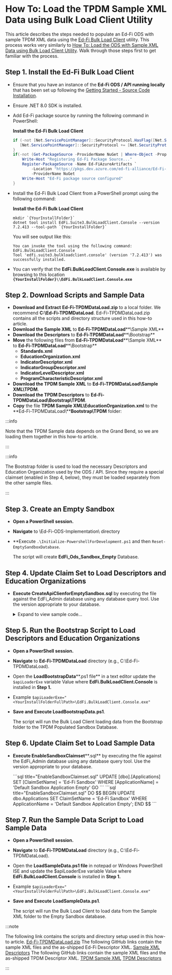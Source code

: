 # How To: Load the TPDM Sample XML Data using Bulk Load Client Utility


This article describes the steps needed to populate an Ed-Fi ODS with sample
TPDM XML data using the [Ed-Fi Bulk Load
Client](../platform-dev-guide/utilities/bulk-load-client-utility.md)
utility. This process works very similarly to [How To: Load the ODS with Sample
XML Data using Bulk Load Client
Utility](./how-to-load-the-ods-with-sample-xml-data-using-bulk-load-client-utility.md).
Walk through those steps first to get familiar with the process.

## Step 1. Install the Ed-Fi Bulk Load Client

* Ensure that you have an instance of the **Ed-Fi ODS / API running locally**
    that has been set up following the [Getting Started - Source Code
    Installation](../getting-started/source-code-installation/readme.md).
* Ensure .NET 8.0 SDK is installed.

* Add Ed-Fi package source by running the following  command in PowerShell:

    **Install the Ed-Fi Bulk Load Client**

    ```powershell
    if (-not [Net.ServicePointManager]::SecurityProtocol.HasFlag([Net.SecurityProtocolType]::Tls12)) {
       [Net.ServicePointManager]::SecurityProtocol += [Net.SecurityProtocolType]::Tls12
    }
    if(-not (Get-PackageSource -ProviderName NuGet | Where-Object -Property Name -eq "Ed-FiAzureArtifacts")){
        Write-Host "Registering Ed-Fi Package Source..."
        Register-PackageSource -Name Ed-FiAzureArtifacts `
            -Location "https://pkgs.dev.azure.com/ed-fi-alliance/Ed-Fi-Alliance-OSS/_packaging/EdFi/nuget/v3/index.json" `
            -ProviderName NuGet
        Write-Host "Ed-Fi package source configured"
    }
    ```

* Install the Ed-Fi Bulk Load Client from a PowerShell prompt using the
    following command:

    **Install the Ed-Fi Bulk Load Client**

    ```shell
    mkdir `{YourInstallFolder}`
    dotnet tool install EdFi.Suite3.BulkLoadClient.Console --version 7.2.413 --tool-path `{YourInstallFolder}`
    ```

    You will see output like this:

    ```shell
    You can invoke the tool using the following command: EdFi.BulkLoadClient.Console
    Tool 'edfi.suite3.bulkloadclient.console' (version '7.2.413') was successfully installed.
    ```

* You can verify that the **EdFi.BulkLoadClient.Console.exe**  is available by
    browsing to this location
    **`{YourInstallFolder}\\EdFi.BulkLoadClient.Console.exe`**

## Step 2. Download Scripts and Sample Data

* **Download and Extract** **Ed-Fi-TPDMDataLoad.zip** to a local folder. We
    recommend **C:\\Ed-Fi-TPDMDataLoad**.
    Ed-Fi-TPDMDataLoad.zip contains all the scripts and directory structure used
    in this how-to article.
* **Download the Sample XML** to **Ed-Fi-TPDMDataLoad****\\Sample XML**
* **Download the Descriptors** to **Ed-Fi-TPDMDataLoad****\\Bootstrap**
* **Move** the following files from **Ed-Fi-TPDMDataLoad****\\Sample XML** to
  **Ed-Fi-TPDMDataLoad****\\Bootstrap**
  * **Standards.xml**
  * **EducationOrganization.xml**
  * **IndicatorDescriptor.xml**
  * **IndicatorGroupDescriptor.xml**
  * **IndicatorLevelDescriptor.xml**
  * **ProgramCharacteristicDescriptor.xml**
* **Download the TPDM Sample XML** to **Ed-Fi-TPDMDataLoad\\Sample
  XML\\TPDM**.
* **Download the TPDM Descriptors** to
  **Ed-Fi-TPDMDataLoad\\Bootstrap\\TPDM**.
* **Copy** the file **TPDM Sample XML\\EducationOrganization.xml** to the
  **Ed-Fi-TPDMDataLoad\\****Bootstrap\\TPDM** folder:

:::info

Note that the TPDM Sample data depends on the Grand Bend, so we are
loading them together in this how-to article.

:::

:::info

The Bootstrap folder is used to load the necessary Descriptors and Education
Organization used by the ODS / API. Since they require a special claimset
(enabled in Step 4, below), they must be loaded separately from the other sample
files.

:::

## Step 3. Create an Empty Sandbox

* **Open a PowerShell session.**
* **Navigate** to \\Ed-Fi-ODS-Implementation\\ directory
* **Execute `.\Initialize-PowershellForDevelopment.ps1` and
    then `Reset-EmptySandboxDatabase`.

    The script will create **EdFi\_Ods\_Sandbox\_Empty** Database.

## Step 4. Update Claim Set to Load Descriptors and Education Organizations

* **Execute CreateApiClienforEmptySandbox.sql** by executing the file against
  the EdFi\_Admin database using any database query tool. Use the version
  appropriate to your database.

  <Tabs>
    <TabItem value="MSSQL" label="SQL Server" default>
      <details>
      <summary>Expand to view sample code...</summary>

     ```sql title="CreateApiClienforEmptySandbox.sql"
     DECLARE @VendorName nvarchar(150) = 'Empty Test Vendor'
     DECLARE @NamespacePrefix nvarchar (255) = 'uri://ed-fi.org'
     DECLARE @NamespacePrefixEdu nvarchar (255) = 'uri://gbisd.edu'
     DECLARE @UserFullName varchar(150) = 'Empty Test User'
     DECLARE @UserEmailAddress varchar(150) = 'emptytest@ed-fi.org'
     DECLARE @ApplicationName nvarchar(255) = 'Default Sandbox Application Empty'
     DECLARE @ClaimSetName nvarchar(255) = 'Bootstrap Descriptors and EdOrgs'
     DECLARE @ApiClientName nvarchar(50) = 'Empty Demonstration Sandbox'
     DECLARE @Key nvarchar(50) = 'empty'
     DECLARE @Secret nvarchar(100) = 'emptySecret'
     DECLARE @OdsInstanceName nvarchar(100) = 'Test ODS'
     DECLARE @OdsInstanceType nvarchar(100) = 'Test Type'
     DECLARE @OdsInstanceConnectionString nvarchar(500) = 'server=(local);trusted_connection=True;database=EdFi_Ods_Sandbox_Empty;application name=EdFi.Ods.WebApi;Encrypt=False'

     DECLARE @IsPopulatedSandbox bit = 0
     -- For Non-Sandbox deployments
     DECLARE @UseSandbox bit = 0
     -- For Sandbox
     --DECLARE @UseSandbox bit = 1

     DECLARE @VendorId int
     DECLARE @UserId int
     DECLARE @ApplicationId int
     DECLARE @ApplicationEducationOrganizationId int
     DECLARE @ApiClientId int
     DECLARE @OdsInstanceId int

     DECLARE @EducationOrganizationIds TABLE(Idx int IDENTITY(1,1), EdOrgId int)

     --Must be ed-orgs in the ODS
     INSERT INTO @EducationOrganizationIds (EdOrgId)
         SELECT 255901 UNION
         SELECT 1 UNION
         SELECT 2 UNION
         SELECT 3 UNION
         SELECT 4 UNION
         SELECT 5 UNION
         SELECT 6 UNION
         SELECT 7 UNION
         SELECT 6000203

     -- Clear @IsPopulatedSandbox if not using sandbox
     IF (@UseSandbox = 0)
         SET @IsPopulatedSandbox = 0

     -- Ensure Vendor exists
     SELECT @VendorId = VendorId FROM [dbo].[Vendors] WHERE VendorName = @VendorName

     IF(@VendorId IS NULL)
     BEGIN
         INSERT INTO [dbo].[Vendors] (VendorName)
         VALUES (@VendorName)

         SET @VendorId = SCOPE_IDENTITY()
     END

     -- Ensure correct namespace prefixes are set up
     DELETE FROM [dbo].[VendorNamespacePrefixes] WHERE Vendor_VendorId = @VendorId
     INSERT INTO [dbo].[VendorNamespacePrefixes] (Vendor_VendorId, NamespacePrefix)
     VALUES (@VendorId, @NamespacePrefix)
     INSERT INTO [dbo].[VendorNamespacePrefixes] (Vendor_VendorId, NamespacePrefix)
     VALUES (@VendorId, @NamespacePrefixEdu)
     -- Ensure User exists for test Vendor
     SELECT @UserId = UserId FROM [dbo].[Users] WHERE FullName = @UserFullName AND Vendor_VendorId = @VendorId

     IF(@UserId IS NULL)
     BEGIN
         INSERT INTO [dbo].[Users] (Email, FullName, Vendor_VendorId)
         VALUES (@UserEmailAddress, @UserFullName, @VendorId)

         SET @UserId = SCOPE_IDENTITY()
     END
     ELSE
     BEGIN
         UPDATE [dbo].[Users] SET Email = @UserEmailAddress WHERE UserId = @UserId
     END

     -- Ensure Application exists
     SELECT @ApplicationId = ApplicationId FROM [dbo].[Applications] WHERE ApplicationName = @ApplicationName AND Vendor_VendorId = @VendorId

     IF (@ApplicationId IS NULL)
     BEGIN
         INSERT INTO [dbo].[Applications] (ApplicationName, Vendor_VendorId, ClaimSetName)
         VALUES (@ApplicationName, @VendorId, @ClaimSetName)

         SET @ApplicationId = SCOPE_IDENTITY()
     END
     ELSE
     BEGIN
         UPDATE [dbo].[Applications] SET ClaimSetName = @ClaimSetName WHERE ApplicationId = @ApplicationId
     END

     -- Ensure ApiClient exists
     SELECT @ApiClientId = ApiClientId FROM [dbo].[ApiClients] WHERE Application_ApplicationId = @ApplicationId AND [Name] = @ApiClientName

     IF(@ApiClientId IS NULL)
     BEGIN
         INSERT INTO [dbo].[ApiClients] ([Key], [Secret], [Name], IsApproved, UseSandbox, SandboxType, Application_ApplicationId, User_UserId, SecretIsHashed)
         VALUES (@Key, @Secret, @ApiClientName, 1, @UseSandbox, @IsPopulatedSandbox, @ApplicationId, @UserId, 0)

         SET @ApiClientId = SCOPE_IDENTITY()
     END
     ELSE
     BEGIN
         UPDATE [dbo].[ApiClients] SET [Key] = @Key, [Secret] = @Secret, UseSandbox = @UseSandbox, SandboxType = @IsPopulatedSandbox, User_UserId = @UserId, SecretIsHashed = 0 WHERE ApiClientId = @ApiClientId
     END

     -- Ensure OdsInstance exists
     SELECT @OdsInstanceId = OdsInstanceId FROM [dbo].[OdsInstances] WHERE [Name] = @OdsInstanceName and InstanceType = @OdsInstanceType

     IF(@OdsInstanceId IS NULL)
     BEGIN
         INSERT INTO [dbo].[OdsInstances] ([Name], InstanceType, ConnectionString)
         VALUES (@OdsInstanceName, @OdsInstanceType, @OdsInstanceConnectionString)
         SET @OdsInstanceId = SCOPE_IDENTITY()
     END
     ELSE
     BEGIN
         UPDATE [dbo].[OdsInstances] SET ConnectionString = @OdsInstanceConnectionString WHERE OdsInstanceId = @OdsInstanceId
     END

     -- Ensure ApiClientOdsInstance exists
     IF NOT EXISTS (SELECT 1 FROM [dbo].[ApiClientOdsInstances] WHERE ApiClient_ApiClientId = @ApiClientId AND OdsInstance_OdsInstanceId = @OdsInstanceId)
     BEGIN
         INSERT INTO [dbo].[ApiClientOdsInstances] (ApiClient_ApiClientId, OdsInstance_OdsInstanceId)
         VALUES (@ApiClientId, @OdsInstanceId)
     END

     IF ((SELECT COUNT(*) FROM @EducationOrganizationIds) > 0)
     BEGIN
         -- Clear all education organization links for the selected application
         DELETE acaeo
         FROM dbo.ApiClientApplicationEducationOrganizations acaeo
         INNER JOIN dbo.ApplicationEducationOrganizations aeo
         ON acaeo.ApplicationEducationOrganization_ApplicationEducationOrganizationId = aeo.ApplicationEducationOrganizationId
         WHERE aeo.Application_ApplicationId = @ApplicationId
         DELETE FROM [dbo].[ApplicationEducationOrganizations] WHERE Application_ApplicationId = @ApplicationId


      -- Ensure correct education organizations are set up
      DECLARE @i int
      DECLARE @Len int

      SELECT @i = min(Idx) - 1, @Len = max(Idx) FROM @EducationOrganizationIds

      WHILE @i < @Len
      BEGIN
       SELECT @i = @i + 1
       DECLARE @EdOrg int = (SELECT TOP 1 EdOrgId FROM @EducationOrganizationIds WHERE Idx = @i)

       INSERT INTO [dbo].[ApplicationEducationOrganizations] (EducationOrganizationId, Application_ApplicationId)
       VALUES (@EdOrg, @ApplicationId)
       SELECT @ApplicationEducationOrganizationId = SCOPE_IDENTITY()

       INSERT INTO [dbo].[ApiClientApplicationEducationOrganizations] (ApplicationEducationOrganization_ApplicationEducationOrganizationId, ApiClient_ApiClientId)
       VALUES (@ApplicationEducationOrganizationId, @ApiClientId)
      END
     END
     ```

      </details>
    </TabItem>
    <TabItem value="PostgreSQL" label="PostgreSQL" default>
      <details>
      <summary>Expand to view sample code...</summary>

     ```sql title="CreateApiClienforEmptySandbox.sql"
     DO $$
     DECLARE

     vendor_name varchar(150) := 'Empty Test Vendor';
     namespace_prefix varchar(255) = 'uri://ed-fi.org';
     namespace_prefix_edu varchar(255) = 'uri://gbisd.edu';
     user_full_name varchar(150) = 'Local Test User';
     user_email_address varchar(150) = 'emptytest@ed-fi.org';
     application_name varchar(255) = 'Default Sandbox Application Empty';
     claimset_name varchar(255) = 'Bootstrap Descriptors and EdOrgs';
     api_client_name varchar(50) = 'Empty Demonstration Sandbox';
     client_key varchar(50) = 'empty';
     client_secret varchar(100) = 'emptySecret';
     ods_instance_name varchar(100) = 'Test ODS';
     ods_instance_type varchar(100) = 'Test Type';
     ods_instance_connection_string varchar(255) = 'host=localhost;port=5432;username=postgres;database=EdFi_Ods_Sandbox_Empty;pooling=true;minimum pool size=10;maximum pool size=50;Application Name=EdFi.Ods.WebApi';

     --Must be ed-orgs in the ODS
     education_organization_ids bigint[] = array[255901, 1, 2, 3, 4, 5, 6, 7, 6000203];

     is_populated_sandbox INT = 0;
     -- For Non-Sandbox deployments
     use_sandbox boolean = False;
     -- For Sandbox
     --use_sandbox boolean = True;

     vendor_id int;
     user_id int;
     application_id int;
     application_education_organization_id int;
     api_client_id int;
     ods_instance_id int;

     BEGIN
     -- Clear is_populated_sandbox if not using sandbox
     IF NOT use_sandbox
     THEN
         SELECT 0 INTO is_populated_sandbox;
     END IF;

     -- Ensure Vendor exists
     SELECT VendorId INTO vendor_id FROM dbo.Vendors WHERE VendorName = vendor_name;

     IF(vendor_id IS NULL)
     THEN
         INSERT INTO dbo.Vendors (VendorName)
         VALUES (vendor_name);

         SELECT LASTVAL() INTO vendor_id;
     END IF;

     -- Ensure correct namespace prefixes are set up
     DELETE FROM dbo.VendorNamespacePrefixes WHERE Vendor_VendorId = vendor_id;
     INSERT INTO dbo.VendorNamespacePrefixes (Vendor_VendorId, NamespacePrefix)
     VALUES (vendor_id, namespace_prefix);
     INSERT INTO dbo.VendorNamespacePrefixes (Vendor_VendorId, NamespacePrefix)
     VALUES (vendor_id, namespace_prefix_edu);

     -- Ensure User exists for test Vendor
     SELECT UserId INTO user_id FROM dbo.Users WHERE FullName = user_full_name AND Vendor_VendorId = vendor_id;


     IF(user_id IS NULL)
     THEN
         INSERT INTO dbo.Users (Email, FullName, Vendor_VendorId)
         VALUES (user_email_address, user_full_name, vendor_id);

         SELECT LASTVAL() INTO user_id;
     ELSE
         UPDATE dbo.Users SET Email = user_email_address WHERE UserId = user_id;
     END IF;

     -- Ensure Application exists
     SELECT ApplicationId INTO application_id FROM dbo.Applications WHERE ApplicationName = application_name AND Vendor_VendorId = vendor_id;

     IF (application_id IS NULL)
     THEN
         INSERT INTO dbo.Applications (ApplicationName, Vendor_VendorId, ClaimSetName)
         VALUES (application_name, vendor_id, claimset_name);

         SELECT LASTVAL() INTO application_id;
     ELSE
         UPDATE dbo.Applications SET ClaimSetName = claimset_name WHERE ApplicationId = application_id;
     END IF;

     -- Ensure ApiClient exists
     SELECT  ApiClientId INTO api_client_id FROM dbo.ApiClients WHERE Application_ApplicationId = application_id AND Name = api_client_name;

     IF(api_client_id IS NULL)
     THEN
         INSERT INTO dbo.ApiClients (Key, Secret, Name, IsApproved, UseSandbox, SandboxType, Application_ApplicationId, User_UserId, SecretIsHashed)
         VALUES (client_key, client_secret, api_client_name, TRUE, use_sandbox, is_populated_sandbox, application_id, user_id, FALSE);

         SELECT  LASTVAL() INTO api_client_id;
     ELSE
         UPDATE dbo.ApiClients SET Key = client_key, Secret = client_secret, UseSandbox = use_sandbox, SandboxType = is_populated_sandbox, User_UserId = user_id, SecretIsHashed = FALSE WHERE ApiClientId = api_client_id;
     END IF;

     -- Ensure OdsInstance exists
     SELECT OdsInstanceId INTO ods_instance_id FROM dbo.OdsInstances WHERE Name = ods_instance_name AND InstanceType = ods_instance_type;

     IF(ods_instance_id IS NULL)
     THEN
         INSERT INTO dbo.OdsInstances (Name, InstanceType, ConnectionString)
         VALUES (ods_instance_name, ods_instance_type, ods_instance_connection_string);

         SELECT LASTVAL() INTO ods_instance_id;
     ELSE
         UPDATE dbo.OdsInstances SET ConnectionString = ods_instance_connection_string WHERE OdsInstanceId = ods_instance_id;
     END IF;

     -- Ensure ApiClientOdsInstance exists
     INSERT INTO dbo.ApiClientOdsInstances (ApiClient_ApiClientId, OdsInstance_OdsInstanceId)
     SELECT api_client_id, ods_instance_id
     WHERE NOT EXISTS (SELECT * FROM dbo.ApiClientOdsInstances WHERE ApiClient_ApiClientId = api_client_id AND OdsInstance_OdsInstanceId = ods_instance_id);

     IF (ARRAY_LENGTH(education_organization_ids, 1) > 0)
     THEN
         -- Clear all education organization links for the selected application
         DELETE
         FROM dbo.ApiClientApplicationEducationOrganizations WHERE
         ApplicationEdOrg_ApplicationEdOrgId IN ( SELECT ApplicationEducationOrganizationId
                                                  FROM dbo.ApplicationEducationOrganizations
                                                  WHERE Application_ApplicationId = application_id);
         DELETE FROM dbo.ApplicationEducationOrganizations WHERE Application_ApplicationId = application_id;

      DECLARE education_organization_id bigint;
      -- Ensure correct education organizations are set up
      BEGIN
       FOREACH education_organization_id IN ARRAY education_organization_ids LOOP
        INSERT INTO dbo.ApplicationEducationOrganizations (EducationOrganizationId, Application_ApplicationId)
        VALUES (education_organization_id, application_id);
        SELECT LASTVAL() INTO application_education_organization_id;

        INSERT INTO dbo.ApiClientApplicationEducationOrganizations (Applicationedorg_Applicationedorgid, ApiClient_ApiClientId)
        VALUES (application_education_organization_id, api_client_id);
       END LOOP;
      END;
     END IF;
     END $$;
     ```

     </details>
    </TabItem>
  </Tabs>

## Step 5. Run the Bootstrap Script to Load Descriptors and Education Organizations

* **Open a PowerShell session.**
* **Navigate** to **Ed-Fi-TPDMDataLoad** directory (e.g.,
  C:\\Ed-Fi-TPDMDataLoad).
* Open the **LoadBootstrapData****.ps1 file** in a text editor update the
  `$apiLoaderExe` variable Value where **EdFi.BulkLoadClient.Console** is
  installed in **Step 1.**
* Example `$apiLoaderExe="<YourInstallFolderFullPath>\EdFi.BulkLoadClient.Console.exe"`
* **Save and Execute LoadBootstrapData.ps1**.

  The script will run the Bulk Load Client loading data from the Bootstrap
  folder to the TPDM Populated Sandbox Database.

## Step 6. Update Claim Set to Load Sample Data

* **Execute EnableSandboxClaimset****.sql** by executing the file against the
    EdFi\_Admin database using any database query tool. Use the version
    appropriate to your database.


  <Tabs>
    <TabItem value="MSSQL" label="SQL Server" default>
     ```sql title="EnableSandboxClaimset.sql"
     UPDATE [dbo].[Applications]
     SET [ClaimSetName] = 'Ed-Fi Sandbox'
     WHERE [ApplicationName] = 'Default Sandbox Application Empty'
     GO
     ```
    </TabItem>
    <TabItem value="PostgreSQL" label="PostgreSQL" default>
     ```sql title="EnableSandboxClaimset.sql"
     DO $$
     BEGIN
      UPDATE dbo.Applications
      SET ClaimSetName = 'Ed-Fi Sandbox'
      WHERE ApplicationName = 'Default Sandbox Application Empty';
     END $$
     ```
     </TabItem>
  </Tabs>

## Step 7. Run the Sample Data Script to Load Sample Data

* **Open a PowerShell session.**
* **Navigate** to **Ed-Fi-TPDMDataLoad** directory (e.g.,
  C:\\Ed-Fi-TPDMDataLoad).
* Open the **LoadSampleData.ps1 file** in notepad or Windows PowerShell ISE
  and update the $apiLoaderExe variable Value  where
  **EdFi.BulkLoadClient.Console** is installed in **Step 1.**
* Example `$apiLoaderExe="<YourInstallFolderFullPath>\EdFi.BulkLoadClient.Console.exe"`
* **Save and Execute** **LoadSampleData.ps1**.

  The script will run the Bulk Load Client to load data from the Sample XML
  folder to the Empty Sandbox database.

:::note

The following link contains the scripts and directory setup used in
this how-to article.
[Ed-Fi-TPDMDataLoad.zip](https://edfi.atlassian.net/wiki/download/attachments/23301444/Ed-Fi-TPDMDataLoad.zip?version=2&modificationDate=1716571235874&cacheVersion=1&api=v2)
The following GitHub links contain the sample XML files and the as-shipped
Ed-Fi Descriptor XML. [Sample
XML](https://github.com/Ed-Fi-Alliance-OSS/Ed-Fi-Data-Standard/tree/v5.1.0/Samples/Sample%20XML)
[Descriptors](https://github.com/Ed-Fi-Alliance-OSS/Ed-Fi-Data-Standard/tree/v5.1.0/Descriptors)
The following GitHub links contain the sample XML files and the as-shipped
TPDM Descriptor XML. [TPDM Sample
XML](https://github.com/Ed-Fi-Alliance-OSS/Ed-Fi-TPDM-Artifacts/tree/Data-Standard-v5.1.0/Samples/Sample%20XML)
[TPDM
Descriptors](https://github.com/Ed-Fi-Alliance-OSS/Ed-Fi-TPDM-Artifacts/tree/Data-Standard-v5.1.0/Descriptors)

:::

